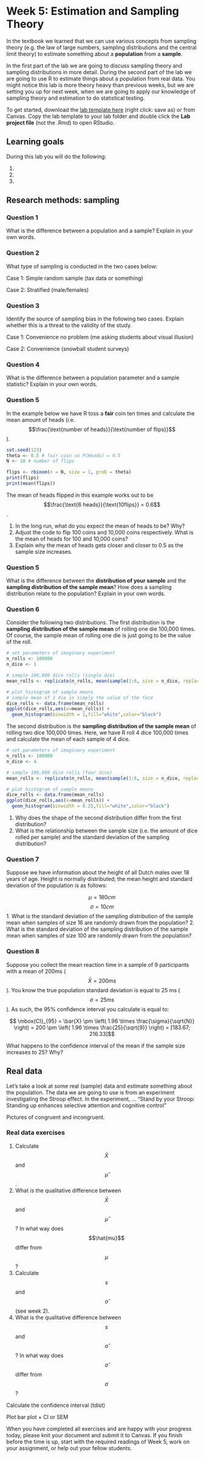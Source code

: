# Week 5: Estimation and Sampling Theory
In the textbook we learned that we can use various concepts from sampling theory (e.g. the law of large numbers, sampling distributions and the central limit theory) to estimate something about a **population** from a **sample**.

In the first part of the lab we are going to discuss sampling theory and sampling distributions in more detail. During the second part of the lab we are going to use R to estimate things about a population from real data. You might notice this lab is more theory heavy than previous weeks, but we are setting you up for next week, when we are going to apply our knowledge of sampling theory and estimation to do statistical testing. 

To get started, download the [lab template here](https://github.com/thomashulst/quantrma_lab/raw/master/Labs/Lab05_EstimationSampling.Rmd) (right click: save as) or from Canvas. Copy the lab template to your lab folder and double click the **Lab project file** (not the .Rmd) to open RStudio. 

## Learning goals
During this lab you will do the following:

1. 
2. 
3. 

## Research methods: sampling

### Question 1
What is the difference between a population and a sample? Explain in your own words. 

### Question 2
What type of sampling is conducted in the two cases below:

Case 1: Simple random sample (tax data or something)

Case 2: Stratified (male/females)

### Question 3
Identify the source of sampling bias in the following two cases. Explain whether this is a threat to the validity of the study.

Case 1: Convenience no problem (me asking students about visual illusion)

Case 2: Convenience (snowball student surveys)

### Question 4
What is the difference between a population parameter and a sample statistic? Explain in your own words. 

### Question 5
In the example below we have R toss a **fair** coin ten times and calculate the mean amount of heads (i.e. $$\frac{\text{number of heads}}{\text{number of flips}}$$). 

```r
set.seed(123)
theta <- 0.5 # fair coin so P(Heads) = 0.5
N <- 10 # number of flips

flips <- rbinom(n = N, size = 1, prob = theta)
print(flips)
print(mean(flips))
```
The mean of heads flipped in this example works out to be $$\frac{\text{6 heads}}{\text{10flips}} = 0.6$$. 

1. In the long run, what do you expect the mean of heads to be? Why?
2. Adjust the code to flip 100 coins and 10,000 coins respectively. What is the mean of heads for 100 and 10,000 coins?
3. Explain why the mean of heads gets closer and closer to $0.5$ as the sample size increases.

### Question 5
What is the difference between the **distribution of your sample** and the **sampling distribution of the sample mean**? How does a sampling distribution relate to the population? Explain in your own words.

### Question 6
Consider the following two distributions. The first distribution is the **sampling distribution of the sample mean** of rolling one die 100,000 times. Of course, the sample mean of rolling one die is just going to be the value of the roll.

```r
# set parameters of imaginary experiment
n_rolls <- 100000
n_dice <- 1

# sample 100,000 dice rolls (single die)
mean_rolls <- replicate(n_rolls, mean(sample(1:6, size = n_dice, replace = TRUE)))

# plot histogram of sample means
# sample mean of 1 die is simply the value of the face 
dice_rolls <- data.frame(mean_rolls)
ggplot(dice_rolls,aes(x=mean_rolls)) + 
  geom_histogram(binwidth = 1,fill="white",color="black")


```

The second distribution is the  **sampling distribution of the sample mean** of rolling two dice 100,000 times. Here, we have R roll 4 dice 100,000 times and calculate the mean of each sample of 4 dice. 

```r
# set parameters of imaginary experiment
n_rolls <- 100000
n_dice <- 4

# sample 100,000 dice rolls (four dice)
mean_rolls <- replicate(n_rolls, mean(sample(1:6, size = n_dice, replace = TRUE)))

# plot histogram of sample means
dice_rolls <- data.frame(mean_rolls)
ggplot(dice_rolls,aes(x=mean_rolls)) + 
  geom_histogram(binwidth = 0.25,fill="white",color="black")


```

1. Why does the shape of the second distribution differ from the first distribution? 
2. What is the relationship between the sample size (i.e. the amount of dice rolled per sample) and the standard deviation of the sampling distribution? 

### Question 7
Suppose we have information about the height of all Dutch males over 18 years of age. Height is normally distributed; the mean height and standard deviation of the population is as follows:

$$\mu = 180 cm$$
$$ \sigma = 10 cm$$
1. What is the standard deviation of the sampling distribution of the sample mean when samples of size 16 are randomly drawn from the population?
2. What is the standard deviation of the sampling distribution of the sample mean when samples of size 100 are randomly drawn from the population?

### Question 8
Suppose you collect the mean reaction time in a sample of 9 participants with a mean of 200ms ($$\bar{X} = 200ms$$). You know the true population standard deviation is equal to 25 ms ($$\sigma = 25ms$$). As such, the 95% confidence interval you calculate is equal to:

$$ \mbox{CI}_{95} = \bar{X} \pm \left( 1.96 \times \frac{\sigma}{\sqrt{N}} \right) = 200 \pm \left( 1.96 \times \frac{25}{\sqrt{9}} \right) = [183.67; 216.33]$$

What happens to the confidence interval of the mean if the sample size increases to 25? Why? 

## Real data 
Let's take a look at some real (sample) data and estimate something about the population. The data we are going to use is from an experiment investigating the Stroop effect. In the experiment, ... “Stand by your Stroop: Standing up enhances selective attention and cognitive control”

Pictures of congruent and incongruent.



### Real data exercises
1. Calculate $$\bar{X}$$ and $$\hat{\mu}$$. 
2. What is the qualitative difference between $$\bar{X}$$ and $$\hat{\mu}$$? In what way does $$\hat{mu}$$ differ from $$\mu$$?
3. Calculate $$s$$ and $$\hat{\sigma}$$ (see week 2).
4. What is the qualitative difference between $$s$$ and $$\hat{\sigma}$$? In what way does $$\hat{\sigma}$$ differ from $$\sigma$$?

Calculate the confidence interval (tdist)

Plot bar plot + CI or SEM

When you have completed all exercises and are happy with your progress today, please knit your document and submit it to Canvas. If you finish before the time is up, start with the required readings of Week 5, work on your assignment, or help out your fellow students.
